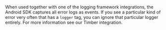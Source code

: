 When used together with one of the logging framework integrations, the Android SDK captures all error logs as events. If you see a particular kind of error very often that has a `logger` tag, you can ignore that particular logger entirely. For more information see our <Link to="/platforms/android/configuration/integrations/timber/">Timber</Link> integration.
